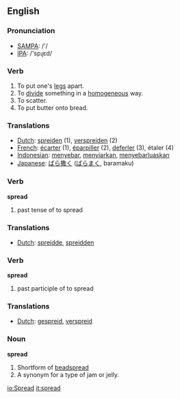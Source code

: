==English==

=== Pronunciation ===
*[[w:SAMPA|SAMPA]]: /'/
*[[w:IPA|IPA]]: /'spɻεd/

=== Verb ===
{{en-infl-irreg|spread|spreads|spreading|spread|spread}}
# To put one's [[leg]]s apart.
# To [[divide]] something in a [[homogeneous]] way.
# To scatter.
# To put butter onto bread.

=== Translations ===
*[[Dutch]]: [[spreiden]] (1), [[verspreiden]] (2)
*[[French]]: [[écarter]] (1), [[éparpiller]] (2), [[deferler]] (3), étaler (4)
*[[Indonesian]]: [[sebar|menyebar]], [[siar|menyiarkan]], [[sebar luas|menyebarluaskan]]
*[[Japanese]]: [[ばら撒く]] ([[ばらまく]], baramaku)

=== Verb ===
'''spread'''
# past tense of to spread

=== Translations ===
*[[Dutch]]: [[spreidde]], [[spreidden]]

=== Verb ===
'''spread'''
# past participle of to spread

=== Translations ===
*[[Dutch]]: [[gespreid]], [[verspreid]]

=== Noun ===
'''spread'''
# Shortform of [[beadspread]]
# A synonym for a type of jam or jelly.

[[io:Spread]]
[[it:spread]]